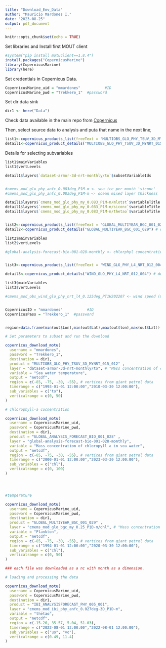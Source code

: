 ```yaml
---
title: "Download_Env_Data"
author: "Mauricio Mardones I."
date: "2023-08-25"
output: pdf_document
---
```


```r
knitr::opts_chunk$set(echo = TRUE)
```
Set libraries and Install first MOUT client

```r
#system("pip install motuclient==1.8.4")
install.packages("CopernicusMarine")
library(CopernicusMarine)
library(here)
```

Set credentials in Copernicus Data. 

```r
CopernicusMarine_uid = "mmardones"           #ID
CopernicusMarine_pwd = "Trekkero_1"  #password
```

Set dir data sink

```r
dir1 <- here("Data")
```

Check data available in the main repo from [Copernicus](https://data.marine.copernicus.eu/products)

Then, select source data to analysis and puta that name in the next line;

```r
list1<-copernicus_products_list(freeText = "MULTIOBS_GLO_PHY_TSUV_3D_MYNRT_015_012")  
detail1<-copernicus_product_details("MULTIOBS_GLO_PHY_TSUV_3D_MYNRT_015_012")
```

Details for selecting subvariables 

```r
list1$mainVariables
list1$vertLevels

detail1$layers$`dataset-armor-3d-nrt-monthly/to`$subsetVariableIds



```


```r
#cmems_mod_glo_phy_anfc_0.083deg_P1M-m <- sea ice per month 'siconc'
#cmems_mod_glo_phy_anfc_0.083deg_P1M-m <- ocean mixed layer thickness 'mlotst'

detail1$layers$`cmems_mod_glo_phy_my_0.083_P1M-m/mlotst`$variableTitle # mixed layer depth
detail1$layers$`cmems_mod_glo_phy_my_0.083_P1M-m/siconc`$variableTitle # surface ice concentration
detail1$layers$`cmems_mod_glo_phy_my_0.083_P1M-m/thetao`$variableTitle # surface temperature


list2<-copernicus_products_list(freeText = "GLOBAL_MULTIYEAR_BGC_001_029")    #available data
detail2<-copernicus_product_details("GLOBAL_MULTIYEAR_BGC_001_029") # details for selecting subvariables 

list2$mainVariables
list2$vertLevels

#global-analysis-forecast-bio-001-028-monthly <- chlorphyl concentration (mg/m3) per month 'chl'


list3<-copernicus_products_list(freeText = "WIND_GLO_PHY_L4_NRT_012_004")    #available data

detail3<-copernicus_product_details("WIND_GLO_PHY_L4_NRT_012_004") # details for selecting subvariables 

list3$mainVariables
list3$vertLevels

#cmems_mod_obs_wind_glo_phy_nrt_l4_0.125deg_PT1H202207 <- wind speed (m/s) per month 'wind'


CopernicusID = "mmardones"           #ID
CopernicusPass = "Trekkero_1"  #password


region=data.frame(min(out$Lon),min(out$Lat),max(out$lon),max(out$Lat)) #(xmin,ymin,xmax,ymax)

# Set parameters to subset and run the download
```


```r

copernicus_download_motu(
  username = "mmardones",
  password = "Trekkero_1",
  destination = dir1,
  product = "MULTIOBS_GLO_PHY_TSUV_3D_MYNRT_015_012" ,
  layer = "dataset-armor-3d-nrt-monthly/to", # "Mass concentration of chlorophyll a in sea water"
  variable = "Sea water temperature",
  output = "netcdf",
  region = c(-85, -75, -30, -55), # vertices from giant petrel data
  timerange = c("1993-01-01 12:00:00","2010-03-30 12:00:00"),
  sub_variables = c("to"),
  verticalrange = c(0, 50)
)
```


```r

# chlorophyll-a cocnentration

copernicus_download_motu(
  username = CopernicusMarine_uid,
  password = CopernicusMarine_pwd,
  destination = dir1,
  product = "GLOBAL_ANALYSIS_FORECAST_BIO_001_028" ,
  layer = "global-analysis-forecast-bio-001-028-monthly",
  variable = "Mass concentration of chloropyll a in sea water",
  output = "netcdf",
  region = c(-85, -75, -30, -55), # vertices from giant petrel data
  timerange = c("2000-01-01 12:00:00","2023-03-30 12:00:00"),
  sub_variables = c("chl"),
  verticalrange = c(0, 100)
)




#temperature

copernicus_download_motu(
  username = CopernicusMarine_uid,
  password = CopernicusMarine_pwd,
  destination = dir1,
  product = "GLOBAL_MULTIYEAR_BGC_001_029" ,
  layer = "cmems_mod_glo_bgc_my_0.25_P1D-m/chl", # "Mass concentration of chlorophyll a in sea water"
  variable = "Plankton",
  output = "netcdf",
  region = c(-85, -75, -30, -55), # vertices from giant petrel data
  timerange = c("1994-01-01 12:00:00","2020-03-30 12:00:00"),
  sub_variables = c("chl"),
  verticalrange = c(0, 50)
)

### each file was downloaded as a nc with month as a dimension. 

# loading and processing the data


```
```r
copernicus_download_motu(
  username = CopernicusMarine_uid,
  password = CopernicusMarine_pwd,
  destination = dir1,
  product = "IBI_ANALYSISFORECAST_PHY_005_001",
  layer = "cmems_mod_ibi_phy_anfc_0.027deg-3D_P1D-m",
  variable = "thetao",
  output = "netcdf",
  region = c(-15.26, 35.57, 5.04, 51.03),
  timerange = c("2022-08-01 12:00:00","2022-08-01 12:00:00"),
  sub_variables = c("uo", "vo"),
  verticalrange = c(0.49, 11.4)
)
```

